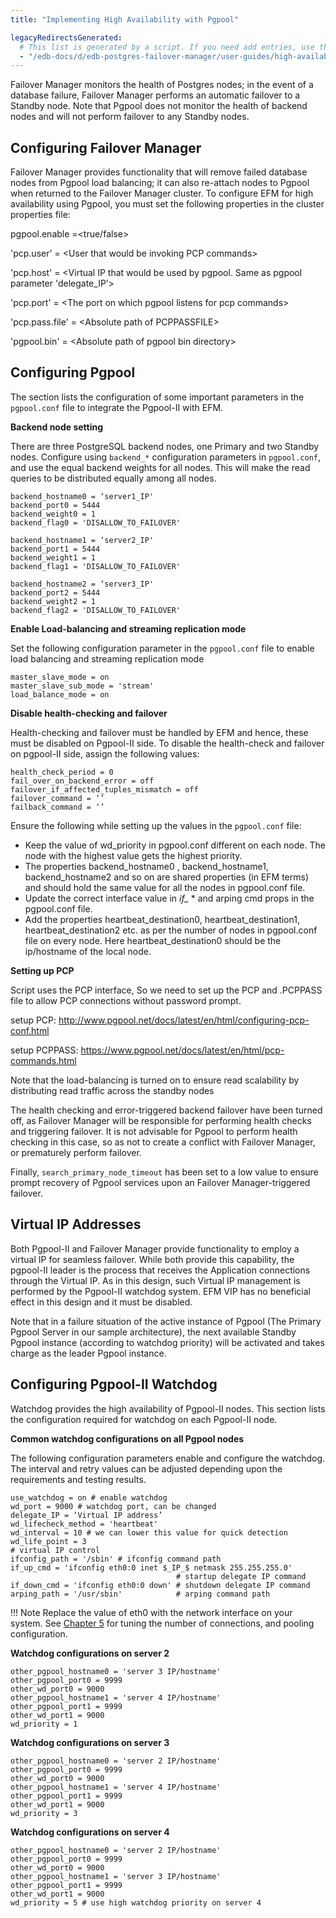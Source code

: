 ```yaml
---
title: "Implementing High Availability with Pgpool"

legacyRedirectsGenerated:
  # This list is generated by a script. If you need add entries, use the `legacyRedirects` key.
  - "/edb-docs/d/edb-postgres-failover-manager/user-guides/high-availability-scalability-guide/3.10/components_ha_pgpool.html"
---
```


Failover Manager monitors the health of Postgres nodes; in the event of a database failure, Failover Manager performs an automatic failover to a Standby node. Note that Pgpool does not monitor the health of backend nodes and will not perform failover to any Standby nodes.

## Configuring Failover Manager

Failover Manager provides functionality that will remove failed database nodes from Pgpool load balancing; it can also re-attach nodes to Pgpool when returned to the Failover Manager cluster. To configure EFM for high availability using Pgpool, you must set the following properties in the cluster properties file:

pgpool.enable =&lt;true/false>

'pcp.user' = &lt;User that would be invoking PCP commands>

'pcp.host' = &lt;Virtual IP that would be used by pgpool. Same as pgpool parameter 'delegate_IP’>

'pcp.port' = &lt;The port on which pgpool listens for pcp commands>

'pcp.pass.file' = &lt;Absolute path of PCPPASSFILE>

'pgpool.bin' = &lt;Absolute path of pgpool bin directory>

## Configuring Pgpool

The section lists the configuration of some important parameters in the `pgpool.conf` file to integrate the Pgpool-II with EFM.

**Backend node setting**

There are three PostgreSQL backend nodes, one Primary and two Standby nodes. Configure using `backend_*` configuration parameters in `pgpool.conf`, and use the equal backend weights for all nodes. This will make the read queries to be distributed equally among all nodes.

```text
backend_hostname0 = ‘server1_IP'
backend_port0 = 5444
backend_weight0 = 1
backend_flag0 = 'DISALLOW_TO_FAILOVER'

backend_hostname1 = ‘server2_IP'
backend_port1 = 5444
backend_weight1 = 1
backend_flag1 = 'DISALLOW_TO_FAILOVER'

backend_hostname2 = ‘server3_IP'
backend_port2 = 5444
backend_weight2 = 1
backend_flag2 = 'DISALLOW_TO_FAILOVER'
```

**Enable Load-balancing and streaming replication mode**

Set the following configuration parameter in the `pgpool.conf` file to enable load balancing and streaming replication mode

```text
master_slave_mode = on
master_slave_sub_mode = 'stream'
load_balance_mode = on
```

**Disable health-checking and failover**

Health-checking and failover must be handled by EFM and hence, these must be disabled on Pgpool-II side. To disable the health-check and failover on pgpool-II side, assign the following values:

```text
health_check_period = 0
fail_over_on_backend_error = off
failover_if_affected_tuples_mismatch = off
failover_command = ‘’
failback_command = ‘’
```

Ensure the following while setting up the values in the `pgpool.conf` file:

-   Keep the value of wd_priority in pgpool.conf different on each node. The node with the highest value gets the highest priority.
-   The properties backend_hostname0 , backend_hostname1, backend_hostname2 and so on are shared properties (in EFM terms) and should hold the same value for all the nodes in pgpool.conf file.
-   Update the correct interface value in *if\_* \* and arping cmd props in the pgpool.conf file.
-   Add the properties heartbeat_destination0, heartbeat_destination1, heartbeat_destination2 etc. as per the number of nodes in pgpool.conf file on every node. Here heartbeat_destination0 should be the ip/hostname of the local node.

**Setting up PCP**

Script uses the PCP interface, So we need to set up the PCP and .PCPPASS file to allow PCP connections without password prompt.

setup PCP: <http://www.pgpool.net/docs/latest/en/html/configuring-pcp-conf.html>

setup PCPPASS: <https://www.pgpool.net/docs/latest/en/html/pcp-commands.html>

Note that the load-balancing is turned on to ensure read scalability by distributing read traffic across the standby nodes

The health checking and error-triggered backend failover have been turned off, as Failover Manager will be responsible for performing health checks and triggering failover. It is not advisable for Pgpool to perform health checking in this case, so as not to create a conflict with Failover Manager, or prematurely perform failover.

Finally, `search_primary_node_timeout` has been set to a low value to ensure prompt recovery of Pgpool services upon an Failover Manager-triggered failover.

## Virtual IP Addresses

Both Pgpool-II and Failover Manager provide functionality to employ a virtual IP for seamless failover. While both provide this capability, the pgpool-II leader is the process that receives the Application connections through the Virtual IP. As in this design, such Virtual IP management is performed by the Pgpool-II watchdog system. EFM VIP has no beneficial effect in this design and it must be disabled.

Note that in a failure situation of the active instance of Pgpool (The Primary Pgpool Server in our sample architecture), the next available Standby Pgpool instance (according to watchdog priority) will be activated and takes charge as the leader Pgpool instance.

## Configuring Pgpool-II Watchdog

Watchdog provides the high availability of Pgpool-II nodes. This section lists the configuration required for watchdog on each Pgpool-II node.

**Common watchdog configurations on all Pgpool nodes**

The following configuration parameters enable and configure the watchdog. The interval and retry values can be adjusted depending upon the requirements and testing results.

```text
use_watchdog = on # enable watchdog
wd_port = 9000 # watchdog port, can be changed
delegate_IP = ‘Virtual IP address’
wd_lifecheck_method = 'heartbeat'
wd_interval = 10 # we can lower this value for quick detection
wd_life_point = 3
# virtual IP control
ifconfig_path = '/sbin' # ifconfig command path
if_up_cmd = 'ifconfig eth0:0 inet $_IP_$ netmask 255.255.255.0'
                                     # startup delegate IP command
if_down_cmd = 'ifconfig eth0:0 down' # shutdown delegate IP command
arping_path = '/usr/sbin'            # arping command path
```

!!! Note
    Replace the value of eth0 with the network interface on your system. See [Chapter 5](05_appendix_b/#configuration-for-number-of-connections-and-pooling) for tuning the number of connections, and pooling configuration.

**Watchdog configurations on server 2**

```text
other_pgpool_hostname0 = 'server 3 IP/hostname'
other_pgpool_port0 = 9999
other_wd_port0 = 9000
other_pgpool_hostname1 = 'server 4 IP/hostname'
other_pgpool_port1 = 9999
other_wd_port1 = 9000
wd_priority = 1
```

**Watchdog configurations on server 3**

```text
other_pgpool_hostname0 = 'server 2 IP/hostname'
other_pgpool_port0 = 9999
other_wd_port0 = 9000
other_pgpool_hostname1 = 'server 4 IP/hostname'
other_pgpool_port1 = 9999
other_wd_port1 = 9000
wd_priority = 3
```

**Watchdog configurations on server 4**

```text
other_pgpool_hostname0 = 'server 2 IP/hostname'
other_pgpool_port0 = 9999
other_wd_port0 = 9000
other_pgpool_hostname1 = 'server 3 IP/hostname'
other_pgpool_port1 = 9999
other_wd_port1 = 9000
wd_priority = 5 # use high watchdog priority on server 4
```
